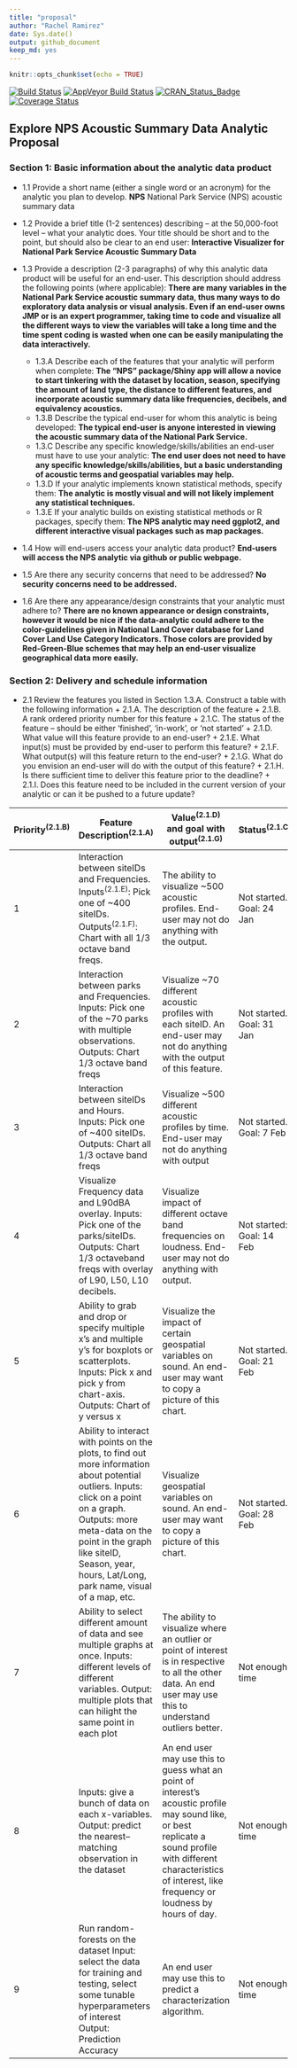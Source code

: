 ```yaml
---
title: "proposal"
author: "Rachel Ramirez"
date: Sys.date()
output: github_document
keep_md: yes
---
```


<!-- dont edit the MarkDown file, edit the RMarkdown file anad then knit -->

```r
knitr::opts_chunk$set(echo = TRUE)
```


  
[![Build Status](https://travis-ci.org/rachelramirez/NPS.svg?branch=master)](https://travis-ci.org/rachelramirez/NPS)
[![AppVeyor Build Status](https://ci.appveyor.com/api/projects/status/github/rachelramirez/NPS?branch=master&svg=true)](https://ci.appveyor.com/project/rachelramirez/NPS)
[![CRAN_Status_Badge](http://www.r-pkg.org/badges/version/NPS)](http://cran.r-project.org/package=NPS)
[![Coverage Status](https://codecov.io/gh/rachelramirez/NPS/branch/master/graph/badge.svg)](https://codecov.io/gh/rachelramirez/NPS?branch=master)


## Explore NPS Acoustic Summary Data Analytic Proposal 

### Section 1:  Basic information about the analytic data product

* 1.1	Provide a short name (either a single word or an acronym) for the analytic you plan to develop.
**NPS** National Park Service (NPS) acoustic summary data

* 1.2	Provide a brief title (1-2 sentences) describing – at the 50,000-foot level – what your analytic does. Your title should be short and to the point, but should also be clear to an end user: **Interactive Visualizer for National Park Service Acoustic Summary Data**
 
* 1.3	Provide a description (2-3 paragraphs) of why this analytic data product will be useful for an end-user.  This description should address the following points (where applicable): **There are many variables in the National Park Service acoustic summary data, thus many ways to do exploratory data analysis or visual analysis.  Even if an end-user owns JMP or is an expert programmer, taking time to code and visualize all the different ways to view the variables will take a long time and the time spent coding is wasted when one can be easily manipulating the data interactively.**
    + 1.3.A	Describe each of the features that your analytic will perform when complete:
  **The “NPS” package/Shiny app will allow a novice to start tinkering with the dataset by location, season, specifying the amount of land type, the distance to different features, and incorporate acoustic summary data like frequencies, decibels, and equivalency acoustics.**
    + 1.3.B	Describe the typical end-user for whom this analytic is being developed: **The typical end-user is anyone interested in viewing the acoustic summary data of the National Park Service.**
    + 1.3.C	Describe any specific knowledge/skills/abilities an end-user must have to use your analytic: **The end user does not need to have any specific knowledge/skills/abilities, but a basic understanding of acoustic terms and geospatial variables may help.**
    + 1.3.D	If your analytic implements known statistical methods, specify them: **The analytic is mostly visual and will not likely implement any statistical techniques. **
    + 1.3.E	If your analytic builds on existing statistical methods or R packages, specify them: **The NPS analytic may need ggplot2, and different interactive visual packages such as map packages.**
* 1.4	How will end-users access your analytic data product? **End-users will access the NPS analytic via github or public webpage.**

* 1.5	Are there any security concerns that need to be addressed?
**No security concerns need to be addressed.**

* 1.6	Are there any appearance/design constraints that your analytic must adhere to? **There are no known appearance or design constraints, however it would be nice if the data-analytic could adhere to the color-guidelines given in National Land Cover database for Land Cover Land Use Category Indicators.  Those colors are provided by Red-Green-Blue schemes that may help an end-user visualize geographical data more easily.**


### Section 2:  Delivery and schedule information

* 2.1	Review the features you listed in Section 1.3.A.  Construct a table with the following information
      + 2.1.A.	The description of the feature
      + 2.1.B.	A rank ordered priority number for this feature
      + 2.1.C.	The status of the feature – should be either ‘finished’, ‘in-work’, or ‘not started’
      + 2.1.D.	What value will this feature provide to an end-user?
      + 2.1.E.	What input(s) must be provided by end-user to perform this feature?
      + 2.1.F.	What output(s) will this feature return to the end-user?
      + 2.1.G.	What do you envision an end-user will do with the output of this feature? 
      + 2.1.H.	Is there sufficient time to deliver this feature prior to the deadline?
      + 2.1.I.	Does this feature need to be included in the current version of your analytic or can it be pushed to a future update?
    
    


Priority^(2.1.B)^| Feature Description^(2.1.A)^	| Value^(2.1.D)^ and goal with output^(2.1.G)^ |	Status^(2.1.C)^
--|------------------------------|-----------------------------------------------|-----------------  
1	| Interaction between siteIDs and Frequencies.  Inputs^(2.1.E)^: Pick one of ~400 siteIDs. Outputs^(2.1.F)^: Chart with all 1/3 octave band freqs. | The ability to visualize ~500 acoustic profiles. End-user may not do anything with the output.	| Not started. Goal: 24 Jan |
2	| Interaction between parks and Frequencies.  Inputs: Pick one of the ~70 parks with multiple observations. Outputs: Chart 1/3 octave band freqs |	Visualize ~70 different acoustic profiles with each siteID. An end-user may not do anything with the output of this feature.	| Not started. Goal: 31 Jan |
3	| Interaction between siteIDs and Hours. Inputs: Pick one of ~400 siteIDs. Outputs: Chart all 1/3 octave band freqs |	Visualize ~500 different acoustic profiles by time. End-user may not do anything with output |	Not started. Goal: 7 Feb |
4	| Visualize Frequency data and L90dBA overlay. Inputs: Pick one of the parks/siteIDs. Outputs: Chart 1/3 octaveband freqs with  overlay of L90, L50, L10 decibels.	| Visualize impact of different octave band frequencies on loudness.  End-user may not do anything with output.	| Not started: Goal: 14 Feb |
5	| Ability to grab and drop or specify multiple x’s and multiple y’s for boxplots or scatterplots. Inputs: Pick x and pick y from chart-axis. Outputs: Chart of y versus x |	Visualize the impact of certain geospatial variables on sound. An end-user may want to copy a picture of this chart.	| Not started. Goal: 21 Feb |
6	| Ability to interact with points on the plots, to find out more information about potential outliers. Inputs: click on a point on a graph. Outputs: more meta-data on the point in the graph like siteID, Season, year, hours, Lat/Long, park name, visual of a map, etc.	| Visualize geospatial variables on sound. An end-user may want to copy a picture of this chart.	| Not started. Goal: 28 Feb |
7	| Ability to select different amount of data and see multiple graphs at once. Inputs: different levels of different variables. Output: multiple plots that can hilight the same point in each plot |	The ability to visualize where an outlier or point of interest is in respective to all the other data.  An end user may use this to understand outliers better. |	Not enough time |
8	| Inputs: give a bunch of data on each x-variables. Output: predict the nearest–matching observation in the dataset	| An end user may use this to guess what an point of interest’s acoustic profile may sound like, or best replicate a sound profile with different characteristics of interest, like frequency or loudness by hours of day. |	Not enough time |
9	 | Run random-forests on the dataset Input: select the data for training and testing, select some tunable hyperparameters of interest Output:  Prediction Accuracy | 	An end user may use this to predict a characterization algorithm.	| Not enough time

